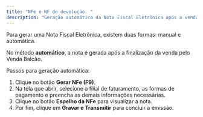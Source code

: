 ```yaml
---
title: "NFe e NF de devolução. "
description: "Geração automática da Nota Fiscal Eletrônica após a venda com seleção de dados e transmissão final."
---
```


Para gerar uma Nota Fiscal Eletrônica, existem duas formas: manual e automática.

No método **automático**, a nota é gerada após a finalização da venda pelo Venda Balcão.

Passos para geração automática:

1. Clique no botão **Gerar NFe (F9)**.
2. Na tela que abrir, selecione a filial de faturamento, as formas de pagamento e preencha as demais informações necessárias.
3. Clique no botão **Espelho da NFe** para visualizar a nota.
4. Por fim, clique em **Gravar e Transmitir** para concluir a emissão.